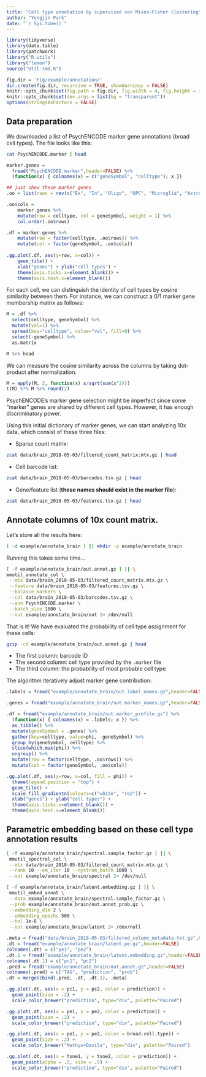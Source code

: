 ```yaml
---
title: "Cell type annotation by supervised von Mises-Fisher clustering"
author: "Yongjin Park"
date: "`r Sys.time()`"
---
```


```r
library(tidyverse)
library(data.table)
library(patchwork)
library("R.utils")
library("lemon")
source("Util-rmd.R")

fig.dir = 'Fig/example/annotation/'
dir.create(fig.dir, recursive = TRUE, showWarnings = FALSE)
knitr::opts_chunk$set(fig.path = fig.dir, fig.width = 4, fig.height = 3)
knitr::opts_chunk$set(dev.args = list(bg = "transparent"))
options(stringsAsFactors = FALSE)
```

## Data preparation

We downloaded a list of PsychENCODE marker gene annotations (broad cell types). The file looks like this:

```bash
cat PsychENCODE.marker | head
```

```r
marker.genes =
  fread("PsychENCODE.marker",header=FALSE) %>%
  (function(x) { colnames(x) = c("geneSymbol", "celltype"); x })

## just show these marker genes
.oo = list(rows = rev(c("Ex", "In", "Oligo", "OPC", "Microglia", "Astro", "Per", "Endo")))

.oo$cols =
    marker.genes %>% 
    mutate(row = celltype, col = geneSymbol, weight = 1) %>%
    col.order(.oo$rows)

.df = marker.genes %>%
    mutate(row = factor(celltype, .oo$rows)) %>% 
    mutate(col = factor(geneSymbol, .oo$cols))
    
.gg.plot(.df, aes(y=row, x=col)) +
    geom_tile() +
    xlab("genes") + ylab("cell types") + 
    theme(axis.ticks.x=element_blank()) +
    theme(axis.text.x=element_blank())
```

For each cell, we can distinguish the identity of cell types by cosine similarity between them. For instance, we can construct a 0/1 marker gene membership matrix as follows:

```r
M = .df %>%
  select(celltype, geneSymbol) %>%
  mutate(val=1) %>%
  spread(key="celltype", value="val", fill=0) %>%
  select(-geneSymbol) %>%
  as.matrix  

M %>% head
```

We can measure the cosine similarity across the columns by taking
dot-product after normalization.

```r
M = apply(M, 2, function(x) x/sqrt(sum(x^2)))
t(M) %*% M %>% round(2)
```

PsychENCODE's marker gene selection might be imperfect since some
"marker" genes are shared by different cell types. However, it has
enough discriminatory power.

Using this initial dictionary of marker genes, we can start analyzing
10x data, which consist of these three files:

* Sparse count matrix:

```bash
zcat data/brain_2018-05-03/filtered_count_matrix.mtx.gz | head
```

* Cell barcode list:

```bash
zcat data/brain_2018-05-03/barcodes.tsv.gz | head
```

* Gene/feature list (**these names should exist in the marker file**):

```bash
zcat data/brain_2018-05-03/features.tsv.gz | head
```

## Annotate columns of 10x count matrix.

Let's store all the results here:

```bash
[ -d example/annotate_brain ] || mkdir -p example/annotate_brain
```

Running this takes some time...

```bash
[ -f example/annotate_brain/out.annot.gz ] || \
mmutil_annotate_col \
 --mtx data/brain_2018-05-03/filtered_count_matrix.mtx.gz \
 --feature data/brain_2018-05-03/features.tsv.gz \
 --balance_markers \
 --col data/brain_2018-05-03/barcodes.tsv.gz \
 --ann PsychENCODE.marker \
 --batch_size 1000 \
 --out example/annotate_brain/out 2> /dev/null
```

That is it! We have evaluated the probability of cell type assignment
for these cells:

```bash
gzip -cd example/annotate_brain/out.annot.gz | head
```

* The first column: barcode ID
* The second column: cell type provided by the `.marker` file
* The third column: the probability of most probable cell type

The algorithm iteratively adjust marker gene contribution:

```r
.labels = fread("example/annotate_brain/out.label_names.gz",header=FALSE) %>% unlist

.genes = fread("example/annotate_brain/out.marker_names.gz",header=FALSE) %>% unlist

.df = fread("example/annotate_brain/out.marker_profile.gz") %>%
  (function(x) { colnames(x) = .labels; x }) %>% 
  as_tibble() %>% 
  mutate(geneSymbol = .genes) %>%
  gather(key=celltype, value=phi, -geneSymbol) %>%
  group_by(geneSymbol, celltype) %>%
  slice(which.max(phi)) %>% 
  ungroup() %>% 
  mutate(row = factor(celltype, .oo$rows)) %>% 
  mutate(col = factor(geneSymbol, .oo$cols))

.gg.plot(.df, aes(y=row, x=col, fill = phi)) +
  theme(legend.position = "top") +
  geom_tile() +
  scale_fill_gradientn(colours=c("white", "red")) +
  xlab("genes") + ylab("cell types") + 
  theme(axis.ticks.x=element_blank()) +
  theme(axis.text.x=element_blank())

```

## Parametric embedding based on these cell type annotation results

```bash
[ -f example/annotate_brain/spectral.sample_factor.gz ] || \
 mmutil_spectral_col \
 --mtx data/brain_2018-05-03/filtered_count_matrix.mtx.gz \
 --rank 10 --em_iter 10 --nystrom_batch 1000 \
 --out example/annotate_brain/spectral 2> /dev/null

[ -f example/annotate_brain/latent.embedding.gz ] || \
 mmutil_embed_annot \
 --data example/annotate_brain/spectral.sample_factor.gz \
 --prob example/annotate_brain/out.annot_prob.gz \
 --embedding_dim 2 \
 --embedding_epochs 500 \
 --tol 1e-8 \
 --out example/annotate_brain/latent 2> /dev/null
```

```r
.meta = fread("data/brain_2018-05-03/filtered_column_metadata.txt.gz",header=TRUE)
.dt = fread("example/annotate_brain/latent.pe.gz",header=FALSE)
colnames(.dt) = c("pe1", "pe2")
.dt.1 = fread("example/annotate_brain/latent.embedding.gz",header=FALSE)
colnames(.dt.1) = c("pc1", "pc2")
.pred = fread("example/annotate_brain/out.annot.gz",header=FALSE)
colnames(.pred) = c("TAG", "prediction", "prob")
.dt = merge(cbind(.pred, .dt, .dt.1), .meta)

.gg.plot(.dt, aes(x = pc1, y = pc2, color = prediction)) +
  geom_point(size = .2) +
  scale_color_brewer("prediction", type="div", palette="Paired")

.gg.plot(.dt, aes(x = pe1, y = pe2, color = prediction)) +
  geom_point(size = .2) +
  scale_color_brewer("prediction", type="div", palette="Paired")

.gg.plot(.dt, aes(x = pe1, y = pe2, color = broad.cell.type)) +
  geom_point(size = .2) +
  scale_color_brewer("Mathys+Davila", type="div", palette="Paired")

```

```r
.gg.plot(.dt, aes(x = tsne1, y = tsne2, color = prediction)) +
  geom_point(alpha = .5, size = .5) +
  scale_color_brewer("prediction", type="div", palette="Paired")
```
